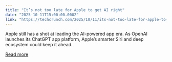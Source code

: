 ```yaml
---
title: "It’s not too late for Apple to get AI right"
date: "2025-10-11T15:00:00.000Z"
link: "https://techcrunch.com/2025/10/11/its-not-too-late-for-apple-to-get-ai-right/"
---
```


Apple still has a shot at leading the AI-powered app era. As OpenAI launches its ChatGPT app platform, Apple’s smarter Siri and deep ecosystem could keep it ahead.


[Read more](https://techcrunch.com/2025/10/11/its-not-too-late-for-apple-to-get-ai-right/)
